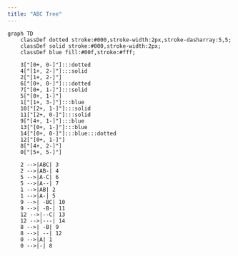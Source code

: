 ```yaml
---
title: "ABC Tree"
---
```


```mermaid

graph TD
    classDef dotted stroke:#000,stroke-width:2px,stroke-dasharray:5,5;
    classDef solid stroke:#000,stroke-width:2px;
    classDef blue fill:#00f,stroke:#fff;
    
    3["[0+, 0-]"]:::dotted
    4["[1+, 2-]"]:::solid
    2["[1+, 2-]"]
    6["[0+, 0-]"]:::dotted
    7["[0+, 1-]"]:::solid
    5["[0+, 1-]"]
    1["[1+, 3-]"]:::blue
    10["[2+, 1-]"]:::solid
    11["[2+, 0-]"]:::solid
    9["[4+, 1-]"]:::blue
    13["[0+, 1-]"]:::blue
    14["[0+, 0-]"]:::blue:::dotted
    12["[0+, 1-]"]
    8["[4+, 2-]"]
    0["[5+, 5-]"]

    2 -->|ABC| 3
    2 -->|AB-| 4
    5 -->|A-C| 6
    5 -->|A--| 7
    1 -->|AB| 2
    1 -->|A-| 5
    9 -->| -BC| 10
    9 -->| -B-| 11
    12 -->|--C| 13
    12 -->|---| 14
    8 -->| -B| 9
    8 -->| --| 12
    0 -->|A| 1
    0 -->|-| 8



```